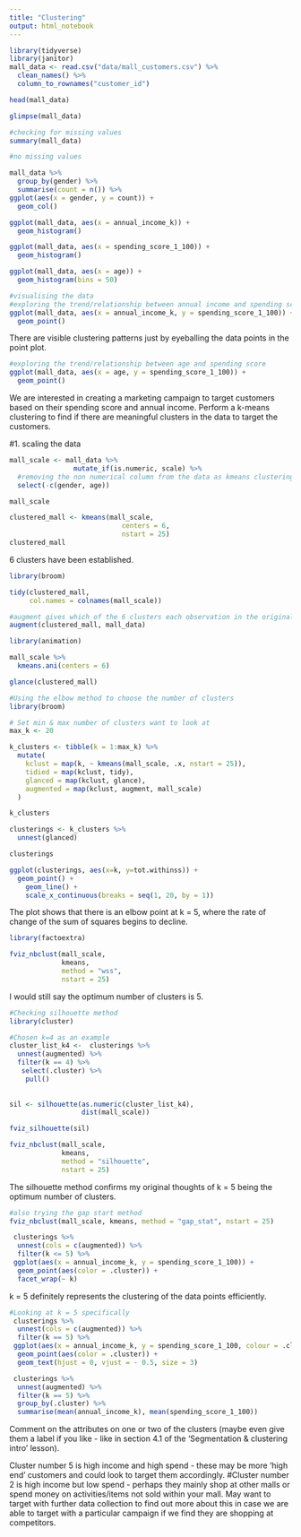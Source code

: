 ```yaml
---
title: "Clustering"
output: html_notebook
---
```


```r
library(tidyverse)
library(janitor)
mall_data <- read.csv("data/mall_customers.csv") %>% 
  clean_names() %>% 
  column_to_rownames("customer_id") 
```

```r
head(mall_data)
```

```r
glimpse(mall_data)
```

```r
#checking for missing values
summary(mall_data)

#no missing values
```

```r
mall_data %>%
  group_by(gender) %>%
  summarise(count = n()) %>%
ggplot(aes(x = gender, y = count)) +
  geom_col()
```

```r
ggplot(mall_data, aes(x = annual_income_k)) +
  geom_histogram()
```
```r
ggplot(mall_data, aes(x = spending_score_1_100)) +
  geom_histogram()
```
```r
ggplot(mall_data, aes(x = age)) +
  geom_histogram(bins = 50)
```


```r
#visualising the data
#exploring the trend/relationship between annual income and spending score
ggplot(mall_data, aes(x = annual_income_k, y = spending_score_1_100)) +
  geom_point()
```
There are visible clustering patterns just by eyeballing the data points in the point plot.
```r
#exploring the trend/relationship between age and spending score
ggplot(mall_data, aes(x = age, y = spending_score_1_100)) +
  geom_point()
```

We are interested in creating a marketing campaign to target customers based on their spending score and annual income. Perform a k-means clustering to find if there are meaningful clusters in the data to target the customers.

#1. scaling the data
```r
mall_scale <- mall_data %>%
                mutate_if(is.numeric, scale) %>% 
  #removing the non numerical column from the data as kmeans clustering can only work with numerical data for mathematical calulations. 
  select(-c(gender, age))

mall_scale
```
```r
clustered_mall <- kmeans(mall_scale, 
                            centers = 6, 
                            nstart = 25)
clustered_mall
```
6 clusters have been established.

```r
library(broom)

tidy(clustered_mall, 
     col.names = colnames(mall_scale))
```
```r
#augment gives which of the 6 clusters each observation in the original data set has been assigned to
augment(clustered_mall, mall_data)
```

```r
library(animation)

mall_scale %>% 
  kmeans.ani(centers = 6) 
```

```r
glance(clustered_mall)
```

```r
#Using the elbow method to choose the number of clusters
library(broom)

# Set min & max number of clusters want to look at 
max_k <- 20 

k_clusters <- tibble(k = 1:max_k) %>%
  mutate(
    kclust = map(k, ~ kmeans(mall_scale, .x, nstart = 25)), 
    tidied = map(kclust, tidy),
    glanced = map(kclust, glance),
    augmented = map(kclust, augment, mall_scale)
  )

k_clusters
```

```r
clusterings <- k_clusters %>%
  unnest(glanced)

clusterings
```

```r
ggplot(clusterings, aes(x=k, y=tot.withinss)) +
  geom_point() +
    geom_line() +
    scale_x_continuous(breaks = seq(1, 20, by = 1))
```

The plot shows that there is an elbow point at k = 5, where the rate of change of the sum of squares begins to decline. 

```r
library(factoextra)
```

```r
fviz_nbclust(mall_scale, 
             kmeans, 
             method = "wss", 
             nstart = 25)
```

I would still say the optimum number of clusters is 5.

```r
#Checking silhouette method
library(cluster)

#Chosen k=4 as an example 
cluster_list_k4 <-  clusterings %>% 
  unnest(augmented) %>%
  filter(k == 4) %>%
   select(.cluster) %>%
    pull()
  
 
sil <- silhouette(as.numeric(cluster_list_k4), 
                  dist(mall_scale))

fviz_silhouette(sil)
```

```r
fviz_nbclust(mall_scale, 
             kmeans, 
             method = "silhouette", 
             nstart = 25)
```
The silhouette method confirms my original thoughts of k = 5 being the optimum number of clusters.

```r
#also trying the gap start method
fviz_nbclust(mall_scale, kmeans, method = "gap_stat", nstart = 25)
```



```r
 clusterings %>% 
  unnest(cols = c(augmented)) %>%
  filter(k <= 5) %>%
 ggplot(aes(x = annual_income_k, y = spending_score_1_100)) +
  geom_point(aes(color = .cluster)) + 
  facet_wrap(~ k)
```
k = 5 definitely represents the clustering of the data points efficiently.

```r
#Looking at k = 5 specifically
 clusterings %>% 
  unnest(cols = c(augmented)) %>%
  filter(k == 5) %>%
 ggplot(aes(x = annual_income_k, y = spending_score_1_100, colour = .cluster, label = age)) +
  geom_point(aes(color = .cluster)) +
  geom_text(hjust = 0, vjust = - 0.5, size = 3)
```

```r
 clusterings %>% 
  unnest(augmented) %>%
  filter(k == 5) %>%
  group_by(.cluster) %>%
  summarise(mean(annual_income_k), mean(spending_score_1_100))
```


Comment on the attributes on one or two of the clusters (maybe even give them a label if you like - like in section 4.1 of the ‘Segmentation & clustering intro’ lesson).

Cluster number 5 is high income and high spend - these may be more 'high end' customers and could look to target them accordingly. 
#Cluster number 2 is high income but low spend - perhaps they mainly shop at other malls or spend money on activities/items not sold within your mall. May want to target with further data collection to find out more about this in case we are able to target with a particular campaign if we find they are shopping at competitors. 